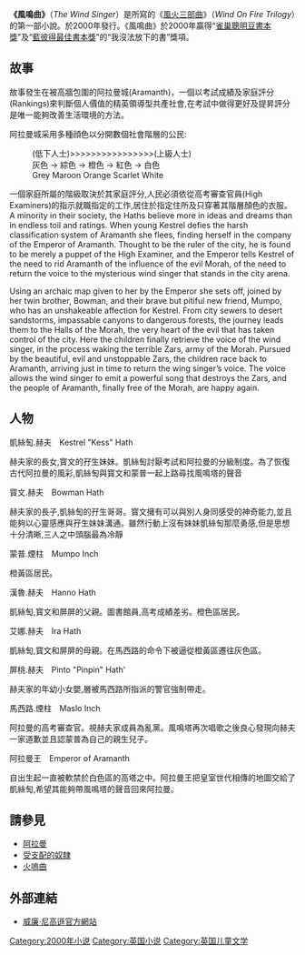 {{Unreferenced|time=2019-08-16T23:57:21+00:00}}
{{infobox Book 
| name          = 風鳴曲
| image         = <!-- 檔案不存在 [[Image:TheWindSinger.JPG|200px]] ，可從英文維基百科取得 -->
| image_caption = 
| author        = {{link-ja|威廉·尼克尔森 (作家)|William Nicholson (writer)|威廉·尼克尔森}}
| cover_artist  = Peter Sis
| country       = [[英國|英國]]
| language      = [[英文|英文]]
| series        = [[風火三部曲|風火三部曲]]
| genre         = [[冒險小說|冒險小說]]
| publisher     = [[Hyperion_Books|Hyperion Books]]
| release_date  = 2000年
| media_type    = [[紙本|紙本]]
| pages         = 352頁
| followed_by   = [[受支配的奴隸|受支配的奴隸]]
}}
'''《風鳴曲》'''（''The Wind Singer''）是{{link-ja|威廉·尼克尔森 (作家)|William Nicholson (writer)|威廉·尼克尔森}}所寫的《[[風火三部曲|風火三部曲]]》（''Wind On Fire Trilogy''）的第一部小說。於2000年發行。《風鳴曲》於2000年贏得“[[雀巢聰明豆書本獎|雀巢聰明豆書本獎]]”及“[[藍彼得最佳書本獎|藍彼得最佳書本獎]]”的“我沒法放下的書”獎項。

== 故事 ==
故事發生在被高牆包圍的阿拉曼城(Aramanth)，一個以考試成績及家庭評分(Rankings)來判斷個人價值的精英領導型共產社會,在考試中做得更好及提昇評分是唯一能夠改善生活環境的方法。

阿拉曼城采用多種顔色以分開數個社會階層的公民:
:(低下人士)>>>>>>>>>>>>>>>>(上級人士)
:灰色 -> 綜色 -> 橙色 -> 紅色 -> 白色
:Grey  Maroon Orange Scarlet White

一個家庭所屬的階級取決於其家庭評分,人民必須依從高考審查官員(High Examiners)的指示就職指定的工作,居住於指定住所及只穿著其階層顏色的衣服。
{{transH}}
A minority in their society, the Haths believe more in ideas and dreams than in endless toil and ratings. When young Kestrel defies the harsh classification system of Aramanth she flees, finding herself in the company of the Emperor of Aramanth. Thought to be the ruler of the city, he is found to be merely a puppet of the High Examiner, and the Emperor tells Kestrel of the need to rid Aramanth of the influence of the evil Morah, of the need to return the voice to the mysterious wind singer that stands in the city arena. 

Using an archaic map given to her by the Emperor she sets off, joined by her twin brother, Bowman, and their brave but pitiful new friend, Mumpo, who has an unshakeable affection for Kestrel. From city sewers to desert sandstorms, impassable canyons to dangerous forests, the journey leads them to the Halls of the Morah, the very heart of the evil that has taken control of the city. Here the children finally retrieve the voice of the wind singer, in the process waking the terrible Zars, army of the Morah. Pursued by the beautiful, evil and unstoppable Zars, the children race back to Aramanth, arriving just in time to return the wing singer’s voice. The voice allows the wind singer to emit a powerful song that destroys the Zars, and the people of Aramanth, finally free of the Morah, are happy again.
{{transF}}
==人物==
;凱絲匋.赫夫　Kestrel "Kess" Hath
赫夫家的長女,寳文的孖生妹妹。凱絲匋討厭考試和阿拉曼的分級制度。為了恢復古代阿拉曼的風彩,凱絲匋與寳文和蒙普一起上路尋找風鳴塔的聲音
;寳文.赫夫　Bowman Hath
赫夫家的長子,凱絲匋的孖生哥哥。寳文擁有可以與別人身同感受的神奇能力,並且能夠以心靈感應與孖生妹妹溝通。雖然行動上沒有妹妹凱絲匋那麼勇感,但是思想十分清晰,三人之中頭腦最為冷靜
;蒙普.煙柱　Mumpo Inch
橙黃區居民。
;漢魯.赫夫　Hanno Hath
凱絲匋,寳文和屏屏的父親。圖書館員,高考成績差劣。橙色區居民。
;艾娜.赫夫　Ira Hath
凱絲匋,寳文和屏屏的母親。在馬西路的命令下被逼從橙黃區遷往灰色區。
;屏桃.赫夫　Pinto "Pinpin" Hath'
赫夫家的年幼小女嬰,層被馬西路所指派的警官強制帶走。
;馬西路.煙柱　Maslo Inch
阿拉曼的高考審查官。視赫夫家成員為亂黨。風鳴塔再次唱歌之後良心發現向赫夫一家道歉並且認蒙普為自己的親生兒子。
;阿拉曼王　Emperor of Aramanth
自出生起一直被軟禁於白色區的高塔之中。阿拉曼王把皇室世代相傳的地圖交給了凱絲匋,希望其能夠帶風鳴塔的聲音回來阿拉曼。

==請參見==
*[[阿拉曼|阿拉曼]]
*[[受支配的奴隸|受支配的奴隸]]
*[[火嗚曲|火嗚曲]]

==外部連結==
* [https://web.archive.org/web/20081120022536/http://www.williamnicholson.co.uk/ 威廉·尼高遜官方網站]

{{DEFAULTSORT:Wind Singer, The}}
[[Category:2000年小说|Category:2000年小说]]
[[Category:英国小说|Category:英国小说]]
[[Category:英国儿童文学|Category:英国儿童文学]]